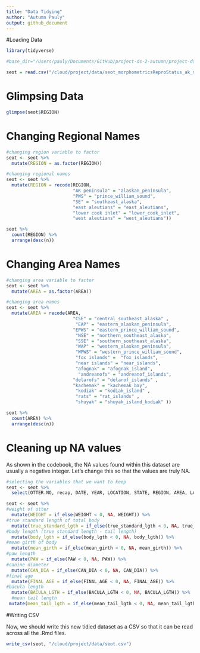 ```yaml
---
title: "Data Tidying"
author: "Autumn Pauly"
output: github_document
---
```


#Loading Data
```r
library(tidyverse)
```

```r
#base_dir="/Users/pauly/Documents/GitHub/project-ds-2-autumn/project-ds-2-autumn/data/"

seot = read.csv("/cloud/project/data/seot_morphometricsReproStatus_ak_monson.csv", h = T)
```

# Glimpsing Data
```r
glimpse(seot$REGION)
```

# Changing Regional Names
```r
#changing region variable to factor
seot <- seot %>% 
  mutate(REGION = as.factor(REGION))

#changing regional names
seot <- seot %>% 
  mutate(REGION = recode(REGION, 
                         "AK peninsula" = "alaskan_peninsula", 
                         "PWS" = "prince_william_sound", 
                         "SE" = "southeast_alaska", 
                         "east aleutians" = "east_aleutians", 
                         "lower cook inlet" = "lower_cook_inlet", 
                         "west aleutians" = "west_aleutians"))
```

```r
seot %>% 
  count(REGION) %>% 
  arrange(desc(n))
```

# Changing Area Names
```r
#changing area variable to factor
seot <- seot %>% 
  mutate(AREA = as.factor(AREA))

#changing area names
seot <- seot %>% 
  mutate(AREA = recode(AREA, 
                         "CSE" = "central_southeast_alaska" , 
                          "EAP" = "eastern_alaskan_peninsula", 
                         "EPWS" = "eastern_prince_william_sound", 
                          "NSE" = "northern_southeast_alaska", 
                          "SSE" = "southern_southeast_alaska", 
                          "WAP" = "western_alaskan_peninsula", 
                          "WPWS" = "western_prince_william_sound", 
                          "fox islands" =  "fox_islands", 
                          "near islands" = "near_islands", 
                          "afognak" = "afognak_island", 
                           "andreanofs" = "andreanof_islands", 
                         "delarofs" = "delarof_islands" , 
                         "kachemak" = "kachemak_bay", 
                          "kodiak" = "kodiak_island" , 
                          "rats" = "rat_islands" , 
                          "shuyak" = "shuyak_island_kodiak" ))
```

```r
seot %>% 
  count(AREA) %>% 
  arrange(desc(n))
```

# Cleaning up NA values
As shown in the codebook, the NA values found within this dataset are usually a negative integer. Let's change this so that the values are truly NA. 

```r
#selecting the variables that we want to keep
seot <- seot %>% 
  select(OTTER.NO, recap, DATE, YEAR, LOCATION, STATE, REGION, AREA, LAT, LONG, SEX, WEIGHT, true_standard_lgth, mean_tail_lgth, body_lgth, mean_girth, PAW, W_PUP, PUP_NUMBER, PUP_SEX, PUP_WGHT, PUP_LGTH, PUP_CURVLGTH, FETUS_PRES, FETUS_NUM, FETUS_SEX, FETUS_WT, FETUS_LTH, FE_REP_CON, FE_REP_STA, PREGNANCY_STATUS, CAN_DIA, AGE_CATEGORY, FINAL_AGE, BACULA_LGTH, Cause_of_death_Capture_method)

seot <- seot %>% 
#weight of otter
  mutate(WEIGHT = if_else(WEIGHT < 0, NA, WEIGHT)) %>% 
#true standard length of total body
  mutate(true_standard_lgth = if_else(true_standard_lgth < 0, NA, true_standard_lgth)) %>%
#body length (true standard length - tail length)
  mutate(body_lgth = if_else(body_lgth < 0, NA, body_lgth)) %>%
#mean girth of body
  mutate(mean_girth = if_else(mean_girth < 0, NA, mean_girth)) %>%
#paw length  
  mutate(PAW = if_else(PAW < 0, NA, PAW)) %>%
#canine diameter
  mutate(CAN_DIA = if_else(CAN_DIA < 0, NA, CAN_DIA)) %>%
#final age
  mutate(FINAL_AGE = if_else(FINAL_AGE < 0, NA, FINAL_AGE)) %>%
#bacula length
  mutate(BACULA_LGTH = if_else(BACULA_LGTH < 0, NA, BACULA_LGTH)) %>% 
  #mean tail length
 mutate(mean_tail_lgth = if_else(mean_tail_lgth < 0, NA, mean_tail_lgth))
```

#Writing CSV

Now, we should write this new tidied dataset as a CSV so that it can be read across all the .Rmd files. 
```r
write_csv(seot, "/cloud/project/data/seot.csv")
```
















